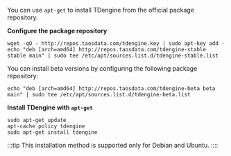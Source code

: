 You can use `apt-get` to install TDengine from the official package repository.

**Configure the package repository**

```
wget -qO - http://repos.taosdata.com/tdengine.key | sudo apt-key add -
echo "deb [arch=amd64] http://repos.taosdata.com/tdengine-stable stable main" | sudo tee /etc/apt/sources.list.d/tdengine-stable.list
```

You can install beta versions by configuring the following package repository:

```
echo "deb [arch=amd64] http://repos.taosdata.com/tdengine-beta beta main" | sudo tee /etc/apt/sources.list.d/tdengine-beta.list
```

**Install TDengine with `apt-get`**

```
sudo apt-get update
apt-cache policy tdengine
sudo apt-get install tdengine
```

:::tip
This installation method is supported only for Debian and Ubuntu.
::::
